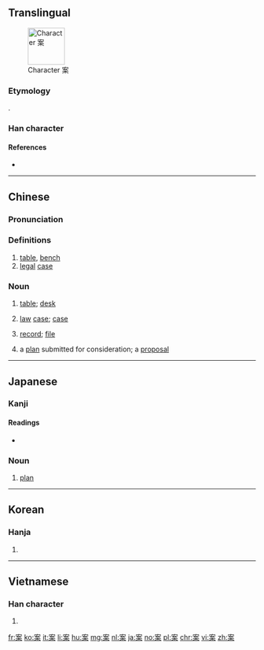==Translingual==
[[File:It-案.png|thumb|75px|Character 案]]

===Etymology===
{{Han compound|木|安|ls=psc|c1=s|c2=p}}.

===Han character===
{{Han char|rn=75|rad=木|as=06|sn=10|four=30904|canj=JVD|ids=⿱安木}}

====References====
* {{Han ref|kx=0525.090|dkj=14762|dj=0914.030|hdz=21207.080|uh=6848|ud=26696|bh=AED7|bd=44759}}

----

==Chinese==
{{zh-forms}}

===Pronunciation===
{{zh-pron
|m=àn
|c=ngon3,on3
|mc=y
|oc=y
|ma=
|cat=n
}}

===Definitions===
# [[table]], [[bench]]
# [[legal]] [[case]]

===Noun===
{{zh-noun|ts}}

# {{context|Advanced Mandarin|lang=cmn}} [[table]]; [[desk]]
# {{context|Advanced Mandarin|lang=cmn}} [[law]] [[case]]; [[case]]
# {{context|Advanced Mandarin|lang=cmn}} [[record]]; [[file]]
# {{context|Advanced Mandarin|lang=cmn}} a [[plan]] submitted for consideration; a [[proposal]]

----

==Japanese==

===Kanji===
{{ja-kanji|grade=4}}

====Readings====
{{ja-kanjitab|あん|yomi=o}}
* {{ja-readings|goon=[[あん]] ([[an]])|kanon=[[あん]] ([[an]])|kun=[[つくえ]] ([[tsukue]]), [[かんがえる]] ([[kangaeru]])}}

===Noun===
{{ja-noun|あん}}

# [[plan]]

----

==Korean==

===Hanja===
{{ko-hanja|hangeul=안|eumhun=|rv=an|mr=an|y=an}}

# {{defn|lang=ko|sort=木06}}

----

==Vietnamese==

===Han character===
{{vi-hantu|án|rs=木06}}

# {{defn|lang=vi|sort=木06}}

[[fr:案]]
[[ko:案]]
[[it:案]]
[[li:案]]
[[hu:案]]
[[mg:案]]
[[nl:案]]
[[ja:案]]
[[no:案]]
[[pl:案]]
[[chr:案]]
[[vi:案]]
[[zh:案]]